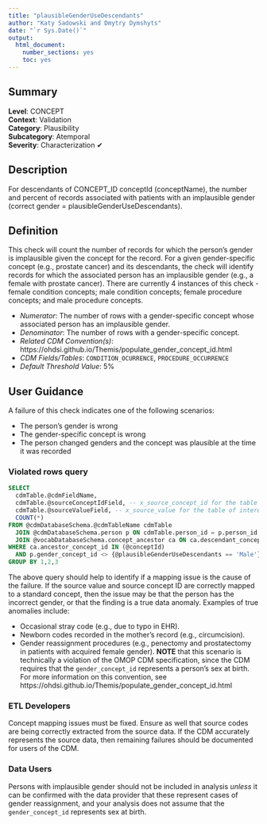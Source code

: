 ```yaml
---
title: "plausibleGenderUseDescendants"
author: "Katy Sadowski and Dmytry Dymshyts"
date: "`r Sys.Date()`"
output:
  html_document:
    number_sections: yes
    toc: yes
---
```


## Summary

**Level**: CONCEPT\
**Context**: Validation\
**Category**: Plausibility\
**Subcategory**: Atemporal\
**Severity**: Characterization &#10004;


## Description
For descendants of CONCEPT_ID conceptId (conceptName), the number and percent of records associated with patients with an implausible gender (correct gender = plausibleGenderUseDescendants).


## Definition
This check will count the number of records for which the person's gender is implausible given the concept for the record. For a given gender-specific concept (e.g., prostate cancer) and its descendants, the check will identify records for which the associated person has an implausible gender (e.g., a female with prostate cancer).  There are currently 4 instances of this check - female condition concepts; male condition concepts; female procedure concepts; and male procedure concepts.

- *Numerator*: The number of rows with a gender-specific concept whose associated person has an implausible gender.
- *Denominator*: The number of rows with a gender-specific concept.
- *Related CDM Convention(s)*: https://ohdsi.github.io/Themis/populate_gender_concept_id.html 
- *CDM Fields/Tables*: `CONDITION_OCURRENCE`, `PROCEDURE_OCCURRENCE`
- *Default Threshold Value*: 5%


## User Guidance
A failure of this check indicates one of the following scenarios:

- The person's gender is wrong
- The gender-specific concept is wrong
- The person changed genders and the concept was plausible at the time it was recorded

### Violated rows query
```sql
SELECT
  cdmTable.@cdmFieldName,
  cdmTable.@sourceConceptIdField, -- x_source_concept_id for the table of interest (condition_occurrence or procedure_occurrence)
  cdmTable.@sourceValueField, -- x_source_value for the table of interest
  COUNT(*)
FROM @cdmDatabaseSchema.@cdmTableName cdmTable
  JOIN @cdmDatabaseSchema.person p ON cdmTable.person_id = p.person_id
  JOIN @vocabDatabaseSchema.concept_ancestor ca ON ca.descendant_concept_id = cdmTable.@cdmFieldName
WHERE ca.ancestor_concept_id IN (@conceptId)
  AND p.gender_concept_id <> {@plausibleGenderUseDescendants == 'Male'} ? {8507} : {8532} 
GROUP BY 1,2,3
```
The above query should help to identify if a mapping issue is the cause of the failure.  If the source value and source concept ID are correctly mapped to a standard concept, then the issue may be that the person has the incorrect gender, or that the finding is a true data anomaly.  Examples of true anomalies include:

- Occasional stray code (e.g., due to typo in EHR). 
- Newborn codes recorded in the mother’s record (e.g., circumcision). 
- Gender reassignment procedures (e.g., penectomy and prostatectomy in patients with acquired female gender). **NOTE** that this scenario is technically a violation of the OMOP CDM specification, since the CDM requires that the `gender_concept_id` represents a person's sex at birth. For more information on this convention, see https://ohdsi.github.io/Themis/populate_gender_concept_id.html

### ETL Developers

Concept mapping issues must be fixed.  Ensure as well that source codes are being correctly extracted from the source data.  If the CDM accurately represents the source data, then remaining failures should be documented for users of the CDM.

### Data Users

Persons with implausible gender should not be included in analysis *unless* it can be confirmed with the data provider that these represent cases of gender reassignment, and your analysis does not assume that the `gender_concept_id` represents sex at birth.  
